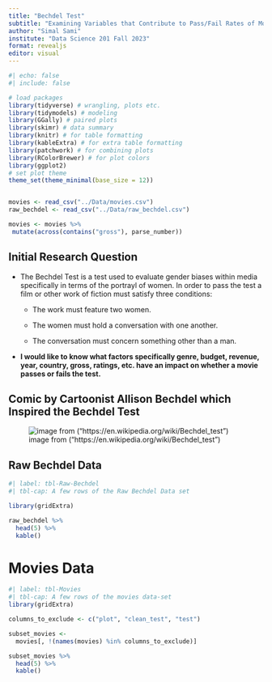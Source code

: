 ```yaml
---
title: "Bechdel Test"
subtitle: "Examining Variables that Contribute to Pass/Fail Rates of Movies"
author: "Simal Sami"
institute: "Data Science 201 Fall 2023"
format: revealjs
editor: visual
---
```


```r
#| echo: false
#| include: false

# load packages
library(tidyverse) # wrangling, plots etc.
library(tidymodels) # modeling
library(GGally) # paired plots
library(skimr) # data summary
library(knitr) # for table formatting
library(kableExtra) # for extra table formatting 
library(patchwork) # for combining plots
library(RColorBrewer) # for plot colors
library(ggplot2)
# set plot theme
theme_set(theme_minimal(base_size = 12))


movies <- read_csv("../Data/movies.csv")
raw_bechdel <- read_csv("../Data/raw_bechdel.csv")

movies <- movies %>%
 mutate(across(contains("gross"), parse_number))
```

## Initial Research Question 

-   The Bechdel Test is a test used to evaluate gender biases within media specifically in terms of the portrayl of women. In order to pass the test a film or other work of fiction must satisfy three conditions:

    -   The work must feature two women.

    -   The women must hold a conversation with one another.

    -   The conversation must concern something other than a man.

-   **I would like to know what factors specifically genre, budget, revenue, year, country, gross, ratings, etc. have an impact on whether a movie passes or fails the test.**

## Comic by Cartoonist Allison Bechdel which Inspired the Bechdel Test

![image from ("https://en.wikipedia.org/wiki/Bechdel_test")](images/Bechdel Test.jpg){fig-align="center"}

## Raw Bechdel Data

```r
#| label: tbl-Raw-Bechdel
#| tbl-cap: A few rows of the Raw Bechdel Data set

library(gridExtra)

raw_bechdel %>%   
  head(5) %>%   
  kable()
```

# Movies Data

```r
#| label: tbl-Movies 
#| tbl-cap: A few rows of the movies data-set
library(gridExtra)

columns_to_exclude <- c("plot", "clean_test", "test")

subset_movies <-
  movies[, !(names(movies) %in% columns_to_exclude)]

subset_movies %>%   
  head(5) %>%   
  kable()
```
